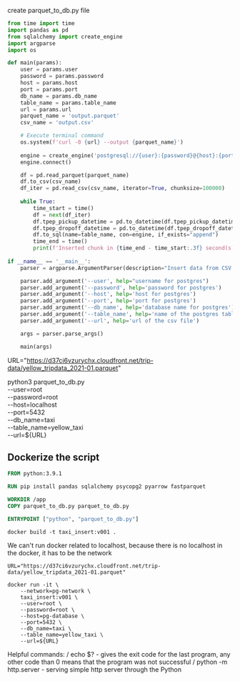 create parquet_to_db.py file

```python parquet_to_db.py
from time import time
import pandas as pd
from sqlalchemy import create_engine
import argparse
import os 

def main(params):
    user = params.user
    password = params.password
    host = params.host
    port = params.port
    db_name = params.db_name
    table_name = params.table_name
    url = params.url
    parquet_name = 'output.parquet'
    csv_name = 'output.csv'

    # Execute terminal command
    os.system(f'curl -0 {url} --output {parquet_name}')
    
    engine = create_engine('postgresql://{user}:{password}@{host}:{port}/{db_name}')
    engine.connect()

    df = pd.read_parquet(parquet_name)
    df.to_csv(csv_name)
    df_iter = pd.read_csv(csv_name, iterator=True, chunksize=100000)
    
    while True:
        time_start = time()
        df = next(df_iter)
        df.tpep_pickup_datetime = pd.to_datetime(df.tpep_pickup_datetime)
        df.tpep_dropoff_datetime = pd.to_datetime(df.tpep_dropoff_datetime)
        df.to_sql(name=table_name, con=engine, if_exists="append")
        time_end = time()
        print(f'Inserted chunk in {time_end - time_start:.3f} second(s)')
    
if __name__ == '__main__':
    parser = argparse.ArgumentParser(description="Insert data from CSV to Postgres")

    parser.add_argument('--user', help="username for postgres")
    parser.add_argument('--password', help='password for postgres')
    parser.add_argument('--host', help='host for postgres')
    parser.add_argument('--port', help='port for postgres')
    parser.add_argument('--db_name', help='database name for postgres')
    parser.add_argument('--table_name', help='name of the postgres table where csv data will be stored')
    parser.add_argument('--url', help='url of the csv file')

    args = parser.parse_args()

    main(args)
```

URL="https://d37ci6vzurychx.cloudfront.net/trip-data/yellow_tripdata_2021-01.parquet"

python3 parquet_to_db.py \
    --user=root \
    --password=root \
    --host=localhost \
    --port=5432 \
    --db_name=taxi \
    --table_name=yellow_taxi \
    --url=${URL}

## Dockerize the script

```Dockerfile
FROM python:3.9.1

RUN pip install pandas sqlalchemy psycopg2 pyarrow fastparquet

WORKDIR /app
COPY parquet_to_db.py parquet_to_db.py

ENTRYPOINT ["python", "parquet_to_db.py"]
```

```code
docker build -t taxi_insert:v001 .
```

We can't run docker related to localhost, because there is no localhost in the docker, it has to be the network
```code
URL="https://d37ci6vzurychx.cloudfront.net/trip-data/yellow_tripdata_2021-01.parquet"

docker run -it \
    --network=pg-network \
    taxi_insert:v001 \
    --user=root \
    --password=root \
    --host=pg-database \
    --port=5432 \
    --db_name=taxi \
    --table_name=yellow_taxi \
    --url=${URL}
```

Helpful commands:
/ echo $? - gives the exit code for the last program, any other code than 0 means that the program was not successful
/ python -m http.server - serving simple http server through the Python